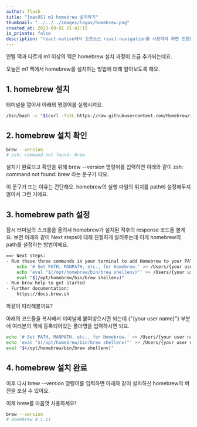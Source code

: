 ```yaml
---
author: flash
title: "[macOS] m1 homebrew 설치하기"
thumbnail: "../../../images/logos/homebrew.png"
created_at: 2023-09-01 21:42:15
is_private: false
description: "react-native에서 오픈소스 react-navigation를 사용하여 화면 전환을 해봐요."
---
```


인텔 맥과 다르게 m1 이상의 맥은 homebrew 설치 과정이 조금 추가되는데요.

오늘은 m1 맥에서 homebrew를 설치하는 방법에 대해 알아보도록 해요.

## 1. homebrew 설치

터미널을 열어서 아래의 명령어를 실행시켜요.

```bash
/bin/bash -c "$(curl -fsSL https://raw.githubusercontent.com/Homebrew/install/HEAD/install.sh)"
```

## 2. homebrew 설치 확인

```bash
brew --version
# zsh: command not found: brew
```

설치가 완료되고 확인을 위해 brew --version 명령어를 입력하면 아래와 같이 zsh: command not found: brew 라는 문구가 떠요.

이 문구가 뜨는 이유는 간단해요. homebrew의 실행 파일의 위치를 path에 설정해두지 않아서 그런 거에요.

## 3. homebrew path 설정

잠시 터미널의 스크롤을 올려서 homebrew가 설치된 직후의 response 코드들 볼게요.
보면 아래와 같이 Next steps에 대해 친절하게 알려주는데 이게 homebrew의 path를 설정하는 방법이에요.

```bash
==> Next steps:
- Run these three commands in your terminal to add Homebrew to your PATH:
    echo '# Set PATH, MANPATH, etc., for Homebrew.' >> /Users/{your user name}/.zprofile
    echo 'eval "$(/opt/homebrew/bin/brew shellenv)"' >> /Users/{your user name}/.zprofile
    eval "$(/opt/homebrew/bin/brew shellenv)"
- Run brew help to get started
- Further documentation:
    https://docs.brew.sh
```

똑같이 따라해볼까요?

아래의 코드들을 복사해서 터미널에 붙여넣으시면 되는데 {"{your user name}"} 부분에 여러분의 맥에 등록되어있는 폴더명을 입력하시면 되요.

```bash
echo '# Set PATH, MANPATH, etc., for Homebrew.' >> /Users/{your user name}/.zprofile
echo 'eval "$(/opt/homebrew/bin/brew shellenv)"' >> /Users/{your user name}/.zprofile
eval "$(/opt/homebrew/bin/brew shellenv)"
```

## 4. homebrew 설치 완료

이후 다시 brew --version 명령어를 입력하면 아래와 같이 설치하신 homebrew의 버전을 보실 수 있어요.

이제 brew를 마음껏 사용하세요!

```bash
brew --version
# Homebrew 4.1.11
```